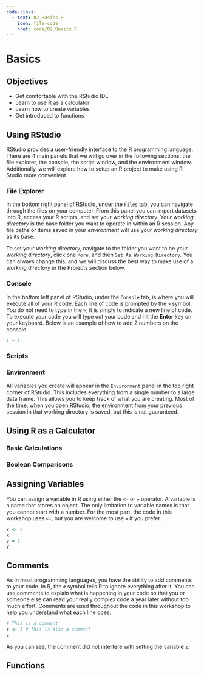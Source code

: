 ```yaml
---
code-links:
  - text: 02_Basics.R
    icon: file-code
    href: code/02_Basics.R
---
```


# Basics

## Objectives

-   Get comfortable with the RStudio IDE
-   Learn to use R as a calculator
-   Learn how to create variables
-   Get introduced to functions

## Using RStudio

RStudio provides a user-friendly interface to the R programming language. There are 4 main panels that we will go over in the following sections: the file explorer, the console, the script window, and the environment window. Additionally, we will explore how to setup an R project to make using R Studio more convenient.

### File Explorer

In the bottom right panel of RStudio, under the `Files` tab, you can navigate through the files on your computer. From this panel you can import datasets into R, access your R scripts, and set your *working directory*. Your *working directory* is the base folder you want to operate in within an R session. Any file paths or items saved in your *environment* will use your *working directory* as its base.

To set your *working directory*, navigate to the folder you want to be your *working directory*, click one `More`, and then `Set As Working Directory`. You can always change this, and we will discuss the best way to make use of a *working directory* in the Projects section below.

### Console

In the bottom left panel of RStudio, under the `Console` tab, is where you will execute all of your R code. Each line of code is prompted by the `>` symbol. You do not need to type in the `>`, it is simply to indicate a new line of code. To execute your code you will type out your code and hit the **Enter** key on your keyboard. Below is an example of how to add 2 numbers on the console.

```r
1 + 1
```

### Scripts

### Environment

All variables you create will appear in the `Environment` panel in the top right corner of RStudio. This includes everything from a single number to a large data frame. This allows you to keep track of what you are creating. Most of the time, when you open RStudio, the environment from your previous session in that working directory is saved, but this is not guaranteed.

## Using R as a Calculator

### Basic Calculations

### Boolean Comparisons

## Assigning Variables

You can assign a variable in R using either the `<-` or `=` operator. A variable is a name that stores an object. The only limitation to variable names is that you cannot start with a number. For the most part, the code in this workshop uses `<-`, but you are welcome to use `=` if you prefer.

```r
x <- 2
x
y = 2
y
```

## Comments

As in most programming languages, you have the ability to add comments to your code. In R, the `#` symbol tells R to ignore everything after it. You can use comments to explain what is happening in your code so that you or someone else can read your really complex code a year later without too much effort. Comments are used throughout the code in this workshop to help you understand what each line does.

```r
# This is a comment
z <- 3 # This is also a comment
z
```

As you can see, the comment did not interfere with setting the variable `z`.

## Functions
